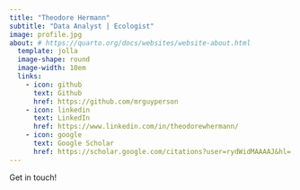 ```yaml
---
title: "Theodore Hermann"
subtitle: "Data Analyst | Ecologist"
image: profile.jpg
about: # https://quarto.org/docs/websites/website-about.html
  template: jolla
  image-shape: round
  image-width: 10em
  links:
    - icon: github
      text: Github
      href: https://github.com/mrguyperson
    - icon: linkedin
      text: LinkedIn
      href: https://www.linkedin.com/in/theodorewhermann/
    - icon: google
      text: Google Scholar
      href: https://scholar.google.com/citations?user=rydWidMAAAAJ&hl=
---
```

Get in touch!
<!-- {{< lipsum 1 >}}

## Education

**SUNY--ESF** \| Syracuse, New York, USA

PhD in Biology \| Aug 2010--Dec 2018

**Syracuse University** \| Syracuse, New York, USA

Master in Public Administration \| July 2012--June 2013

**Cornell University** \| Ithaca, New York, USA

Bachelor in Earth Science \| Aug 2005--May 2009

## Experience

Workplace \| Job title \| April 20XX - present -->